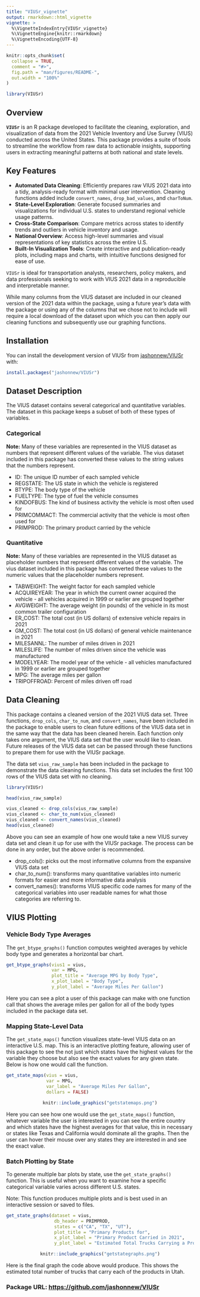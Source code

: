```yaml
---
title: "VIUSr_vignette"
output: rmarkdown::html_vignette
vignette: >
  %\VignetteIndexEntry{VIUSr_vignette}
  %\VignetteEngine{knitr::rmarkdown}
  %\VignetteEncoding{UTF-8}
---
```


```r
knitr::opts_chunk$set(
  collapse = TRUE,
  comment = "#>",
  fig.path = "man/figures/README-",
  out.width = "100%"
)
```

```r
library(VIUSr)
```

## Overview

**`VIUSr`** is an R package developed to facilitate the cleaning, exploration, and visualization of data from the 2021 Vehicle Inventory and Use Survey (VIUS) conducted across the United States. This package provides a suite of tools to streamline the workflow from raw data to actionable insights, supporting users in extracting meaningful patterns at both national and state levels.

## Key Features

-   **Automated Data Cleaning**: Efficiently prepares raw VIUS 2021 data into a tidy, analysis-ready format with minimal user intervention. Cleaning functions added include `convert_names`, `drop_bad_values`, and `charToNum`.
-   **State-Level Exploration**: Generate focused summaries and visualizations for individual U.S. states to understand regional vehicle usage patterns.
-   **Cross-State Comparison**: Compare metrics across states to identify trends and outliers in vehicle inventory and usage.
-   **National Overview**: Access high-level summaries and visual representations of key statistics across the entire U.S.
-   **Built-In Visualization Tools**: Create interactive and publication-ready plots, including maps and charts, with intuitive functions designed for ease of use.

`VIUSr` is ideal for transportation analysts, researchers, policy makers, and data professionals seeking to work with VIUS 2021 data in a reproducible and interpretable manner.

While many columns from the VIUS dataset are included in our cleaned version of the 2021 data within the package, using a future year's data with the package or using any of the columns that we chose not to include will require a local download of the dataset upon which you can then apply our cleaning functions and subsequently use our graphing functions.

## Installation

You can install the development version of VIUSr from [jashonnew/VIUSr](https://github.com/jashonnew/VIUSr) with:

``` r
install.packages("jashonnew/VIUSr")
```

## Dataset Description

The VIUS dataset contains several categorical and quantitative variables. The dataset in this package keeps a subset of both of these types of variables.

### Categorical
**Note:** Many of these variables are represented in the VIUS dataset as numbers that represent different values of the variable. The vius dataset included in this package has converted these values to the string values that the numbers represent.

* ID: The unique ID number of each sampled vehicle
* REGSTATE: The US state in which the vehicle is registered
* BTYPE: The body type of the vehicle
* FUELTYPE: The type of fuel the vehicle consumes
* KINDOFBUS: The kind of business activity the vehicle is most often used for
* PRIMCOMMACT: The commercial activity that the vehicle is most often used for
* PRIMPROD: The primary product carried by the vehicle

### Quantitative
**Note:** Many of these variables are represented in the VIUS dataset as placeholder numbers that represent different values of the variable. The vius dataset included in this package has converted these values to the numeric values that the placeholder numbers represent.

* TABWEIGHT: The weight factor for each sampled vehicle
* ACQUIREYEAR: The year in which the current owner acquired the vehicle - all vehicles acquired in 1999 or earlier are grouped together
* AVGWEIGHT: The average weight (in pounds) of the vehicle in its most common trailer configuration
* ER_COST: The total cost (in US dollars) of extensive vehicle repairs in 2021
* GM_COST: The total cost (in US dollars) of general vehicle maintenance in 2021
* MILESANNL: The number of miles driven in 2021
* MILESLIFE: The number of miles driven since the vehicle was manufactured
* MODELYEAR: The model year of the vehicle - all vehicles manufactured in 1999 or earlier are grouped together
* MPG: The average miles per gallon
* TRIPOFFROAD: Percent of miles driven off road

## Data Cleaning

This package contains a cleaned version of the 2021 VIUS data set. Three functions, `drop_cols`, `char_to_num`, and `convert_names`, have been included in the package to enable users to clean future editions of the VIUS data set in the same way that the data has been cleaned herein. Each function only takes one argument, the VIUS data set that the user would like to clean. Future releases of the VIUS data set can be passed through these functions to prepare them for use with the VIUSr package.

The data set `vius_raw_sample` has been included in the package to demonstrate the data cleaning functions. This data set includes the first 100 rows of the VIUS data set with no cleaning.

```r
library(VIUSr)

head(vius_raw_sample)

vius_cleaned <- drop_cols(vius_raw_sample)
vius_cleaned <- char_to_num(vius_cleaned)
vius_cleaned <- convert_names(vius_cleaned)
head(vius_cleaned)
```

Above you can see an example of how one would take a new VIUS survey data set and clean it up for use with the VIUSr package. The process can be done in any order, but the above order is recommended. 

* drop_cols(): picks out the most informative columns from the expansive VIUS data set
* char_to_num(): transforms many quantitative variables into numeric formats for easier and more informative data analysis 
* convert_names(): transforms VIUS specific code names for many of the categorical variables into user readable names for what those categories are referring to. 

## VIUS Plotting

### Vehicle Body Type Averages

The `get_btype_graphs()` function computes weighted averages by vehicle body type and generates a horizontal bar chart.

```r
get_btype_graphs(vius1 = vius,
                 var = MPG,
                 plot_title = "Average MPG by Body Type",
                 x_plot_label = "Body Type",
                 y_plot_label = "Average Miles Per Gallon")
```

Here you can see a plot a user of this package can make with one function call that shows the average miles per gallon for all of the body types included in the package data set.

### Mapping State-Level Data

The `get_state_maps()` function visualizes state-level VIUS data on an interactive U.S. map. This is an interactive plotting feature, allowing user of this package to see the not just which states have the highest values for the variable they choose but also see the exact values for any given state. Below is how one would call the function.

``` r
get_state_maps(vius = vius,
               var = MPG,
               var_label = "Average Miles Per Gallon",
               dollars = FALSE)
```
<div style="text-align: center;">

```r
knitr::include_graphics("getstatemaps.png")
```

</div>

Here you can see how one would use the `get_state_maps()` function, whatever variable the user is interested in you can see the entire country and which states have the highest averages for that value, this in necessary or states like Texas and California would dominate all the graphs. Then the user can hover their mouse over any states they are interested in and see the exact value. 

### Batch Plotting by State

To generate multiple bar plots by state, use the `get_state_graphs()` function. This is useful when you want to examine how a specific categorical variable varies across different U.S. states.

Note: This function produces multiple plots and is best used in an interactive session or saved to files.

``` r
get_state_graphs(dataset = vius,
                  db_header = PRIMPROD,
                  states = c("CA", "TX", "UT"),
                  plot_title = "Primary Products for",
                  x_plot_label = "Primary Product Carried in 2021",
                  y_plot_label = "Estimated Total Trucks Carrying a Product")
```
<div style="text-align: center;">

```r
knitr::include_graphics("getstategraphs.png")
```

</div>

Here is the final graph the code above would produce. This shows the estimated total number of trucks that carry each of the products in Utah. 

### Package URL: <https://github.com/jashonnew/VIUSr>
